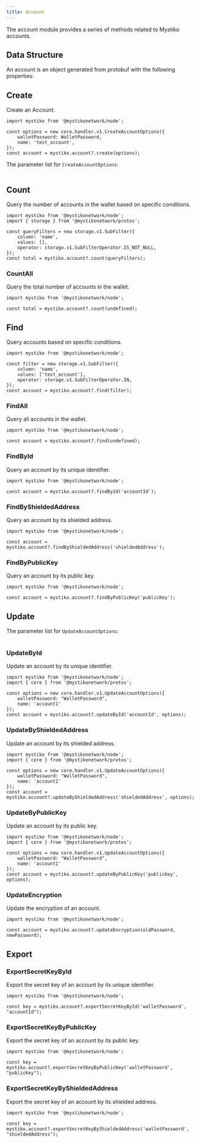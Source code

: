 ```yaml
---
title: Account
---
```


The account module provides a series of methods related to Mystiko accounts.

## Data Structure
An account is an object generated from protobuf with the following properties:
<Table
    headers={['Property', 'Type', 'Description']}
    data={[
        {
            'Property': { code: 'id' },
            'Type': 'string',
            'Description': 'The unique identifier of the account.'
        },
        {
            'Property': { code: 'createdAt' },
            'Type': 'bigint',
            'Description': 'The timestamp when the account was created.'
        },
        {
            'Property': { code: 'updatedAt' },
            'Type': 'bigint',
            'Description': 'The timestamp when the account was last updated.'
        },
        {
            'Property': { code: 'name' },
            'Type': 'string',
            'Description': 'The name of the account.'
        },
        {
            'Property': { code: 'shieldedAddress' },
            'Type': 'string',
            'Description': 'The shielded address of the account.'
        },
        {
            'Property': { code: 'publicKey' },
            'Type': 'string',
            'Description': 'The public key of the account.'
        },
        {
            'Property': { code: 'encryptedSecretKey' },
            'Type': 'string',
            'Description': 'The encrypted secret key of the account.'
        },
        {
            'Property': { code: 'walletId' },
            'Type': 'string',
            'Description': 'The unique identifier of the wallet to which the account belongs.'
        },
        {
            'Property': { code: 'scannedToId' },
            'Type': 'string',
            'Description': 'The unique identifier of the last scanned transaction.'
        }
    ]}
/>

## Create
Create an Account.
```node
import mystiko from '@mystikonetwork/node';

const options = new core.handler.v1.CreateAccountOptions({
    walletPassword: WalletPassword,
    name: 'test_account',
});
const account = mystiko.account?.create(options);
```
The parameter list for `CreateAccountOptions`:
<Table
    headers={['Parameter', 'Required', 'Description']}
    data={[
        {
            'Parameter': { code: 'walletPassword' },
            'Required': 'true',
            'Description': 'The password of the encrypted wallet.'
        },
        {
            'Parameter': { code: 'name' },
            'Required': 'false',
            'Description': 'The name of the account.'
        },
        {
            'Parameter': { code: 'secretKey' },
            'Required': 'false',
            'Description': 'The secret key of the account.'
        }
    ]}
/>

## Count
Query the number of accounts in the wallet based on specific conditions.
```node
import mystiko from '@mystikonetwork/node';
import { storage } from '@mystikonetwork/protos';

const queryFilters = new storage.v1.SubFilter({
    column: 'name',
    values: [],
    operator: storage.v1.SubFilterOperator.IS_NOT_NULL,
});
const total = mystiko.account?.count(queryFilters);
```

### CountAll
Query the total number of accounts in the wallet.
```node
import mystiko from '@mystikonetwork/node';

const total = mystiko.account?.count(undefined);
```

## Find
Query accounts based on specific conditions.
```node
import mystiko from '@mystikonetwork/node';

const filter = new storage.v1.SubFilter({
    column: 'name',
    values: ['test_account'],
    operator: storage.v1.SubFilterOperator.IN,
});
const account = mystiko.account?.find(filter);
```

### FindAll
Query all accounts in the wallet.
```node
import mystiko from '@mystikonetwork/node';

const account = mystiko.account?.find(undefined);
```

### FindById
Query an account by its unique identifier.
```node
import mystiko from '@mystikonetwork/node';

const account = mystiko.account?.findById('accountId');
```

### FindByShieldedAddress
Query an account by its shielded address.
```node
import mystiko from '@mystikonetwork/node';

const account = mystiko.account?.findByShieldedAddress('shieldedAddress');
```

### FindByPublicKey
Query an account by its public key.
```node
import mystiko from '@mystikonetwork/node';

const account = mystiko.account?.findByPublicKey('publicKey');
```

## Update
The parameter list for `UpdateAccountOptions`:
<Table
    headers={['Parameter', 'Required', 'Description']}
    data={[
        {
            'Parameter': { code: 'walletPassword' },
            'Required': 'true',
            'Description': 'The password of the encrypted wallet.'
        },
        {
            'Parameter': { code: 'name' },
            'Required': 'false',
            'Description': 'The name of the account.'
        }
    ]}
/>

### UpdateById
Update an account by its unique identifier.
```node
import mystiko from '@mystikonetwork/node';
import { core } from '@mystikonetwork/protos';

const options = new core.handler.v1.UpdateAccountOptions({
    walletPassword: "WalletPassword",
    name: 'account1'
});
const account = mystiko.account?.updateById('accountId', options);
```

### UpdateByShieldedAddress
Update an account by its shielded address.
```node
import mystiko from '@mystikonetwork/node';
import { core } from '@mystikonetwork/protos';

const options = new core.handler.v1.UpdateAccountOptions({
    walletPassword: "WalletPassword",
    name: 'account1'
});
const account = mystiko.account?.updateByShieldedAddress('shieldedAddress', options);
```

### UpdateByPublicKey
Update an account by its public key.
```node
import mystiko from '@mystikonetwork/node';
import { core } from '@mystikonetwork/protos';

const options = new core.handler.v1.UpdateAccountOptions({
    walletPassword: "WalletPassword",
    name: 'account1'
});
const account = mystiko.account?.updateByPublicKey('publicKey', options);
```

### UpdateEncryption
Update the encryption of an account.
```node
import mystiko from '@mystikonetwork/node';

const account = mystiko.account?.updateEncryption(oldPassword, newPassword);
```

## Export

### ExportSecretKeyById
Export the secret key of an account by its unique identifier.
```node
import mystiko from '@mystikonetwork/node';

const key = mystiko.account?.exportSecretKeyById('walletPassword', "accountId");
```

### ExportSecretKeyByPublicKey
Export the secret key of an account by its public key.
```node
import mystiko from '@mystikonetwork/node';

const key = mystiko.account?.exportSecretKeyByPublicKey('walletPassword', "publicKey");
```

### ExportSecretKeyByShieldedAddress
Export the secret key of an account by its shielded address.
```node
import mystiko from '@mystikonetwork/node';

const key = mystiko.account?.exportSecretKeyByShieldedAddress('walletPassword', "shieldedAddress");
```